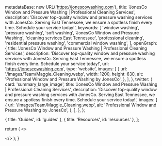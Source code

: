 
  metadataBase: new URL('https://jonescowashing.com'),
  title: 'JonesCo Window and Pressure Washing | Professional Cleaning Services',
  description:
    'Discover top-quality window and pressure washing services with JonesCo. Serving East Tennessee, we ensure a spotless finish every time. Schedule your service today!',
  keywords: [
    'window washing',
    'pressure washing',
    'soft washing',
    'JonesCo Window and Pressure Washing',
    'cleaning services East Tennessee',
    'professional cleaning',
    'residential pressure washing',
    'commercial window washing',
  ],
  openGraph: {
    title: 'JonesCo Window and Pressure Washing | Professional Cleaning Services',
    description:
      'Discover top-quality window and pressure washing services with JonesCo. Serving East Tennessee, we ensure a spotless finish every time. Schedule your service today!',
    url: 'https://jonescowashing.com',
    type: 'website',
    images: [
      {
        url: '/images/Team/Maggie_Cleaning.webp',
        width: 1200,
        height: 630,
        alt: 'Professional Window and Pressure Washing by JonesCo',
      },
    ],
  },
  twitter: {
    card: 'summary_large_image',
    title: 'JonesCo Window and Pressure Washing | Professional Cleaning Services',
    description:
      'Discover top-quality window and pressure washing services with JonesCo. Serving East Tennessee, we ensure a spotless finish every time. Schedule your service today!',
    images: [
      {
        url: '/images/Team/Maggie_Cleaning.webp',
        alt: 'Professional Window and Pressure Washing by JonesCo',
      },
    ],
  },
};

  { title: 'Guides', id: 'guides' },
  { title: 'Resources', id: 'resources' },
];

  return (
    <>
      <div className="not-prose w-full custom-full-width element">
        <Hero />
      </div>
    </>
  );
}
